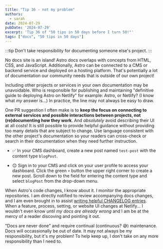 ```yaml
---
title: "Tip 36 - not my problem"
authors:
  - sarah
date: 2024-07-29
pubDate: '2024-07-29'
excerpt: 'Tip 36 of "50 tips in 50 days before I turn 50!"'
tags: ["docs", "50 tips in 50 days"]
---
```


:::tip
Don't take responsibility for documenting someone else's project.
:::

No docs site is an island! Astro docs overlaps with concepts from HTML, CSS, and JavaScript. Additionally, Astro can be connected to a CMS or backend service and deployed on a hosting platform. That's potentially a lot of documentation our community needs that is outside of our own project!

Including other projects or services in your own documentation may be unavoidable. Who is responsible for publishing and maintaining "definitive guide to deploying Astro on Netlify" for example: Astro, or Netlify? (I know what *my* answer is...) In practice, the line may not always be easy to draw.

One PR suggestion I often make is to **keep the focus on connecting to external services and possible interactions between projects, not (re)documenting how they work**. And *absolutely* avoid describing their UI at all costs! It is still possible to provide helpful guidance without providing too many details that are subject to change. Use language consistent with the other project's documentation so your readers can cross-check or search in their documentation when they need further instruction.

- ✅ In your CMS dashboard, create a new post named `test-post` with the content type `blogPost`.

- 😐 Sign in to your CMS and click on your user profile to access your dashboard. Click the green `+` button the upper right corner to create a new post. Scroll down to the field for entering the content type and select `blogPost` from the drop-down menu.

When Astro's code changes, I know about it. I monitor the appropriate repositories. I am directly notified to review accompanying docs changes, and I am even brought in to assist [writing helpful CHANGELOG entries](/blog/50-19-be-the-change). When a feature, process, setting, or website UI changes at Netlify... I wouldn't even know *until my docs are already wrong* and I am be at the mercy of a reader discoving and pointing it out.

"Docs are never done" and require continual (continuous? 😅) maintenance. Docs will occassionally be out of date. It may not always be my responsibility, but it's my problem! To help keep up, I don't take on any more responsibility than I need to.


<LinkCard title="See the whole list of tips!" href="/blog/50-docs-tips-in-50-days" />